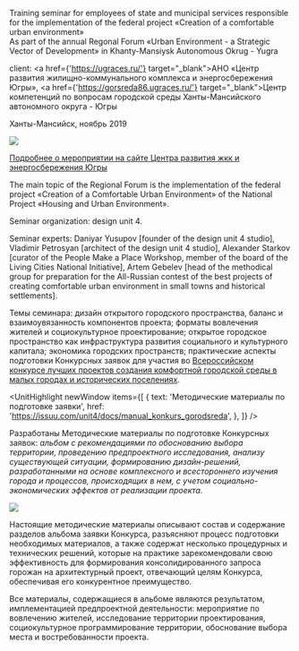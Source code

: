 
<Title>TRAINING SEMINAR FKGS : : HMAO</Title>

Training seminar for employees of state and municipal services responsible for the implementation of the federal project «Creation of a comfortable urban environment» <br/>
As part of the annual Regonal Forum «Urban Environment - a Strategic Vector of Development» in Khanty-Mansiysk Autonomous Okrug - Yugra

client: <a href={'https://ugraces.ru/'} target="_blank">АНО «Центр развития жилищно-коммунального комплекса и энергосбережения Югры»</a>, <a href={'https://gorsreda86.ugraces.ru/'} target="_blank">Центр компетенций по вопросам городской среды Ханты-Мансийского автономного округа - Югры</a>

Ханты-Мансийск, ноябрь 2019

<Image src='https://unit4.io/files/edu_ugra/01.jpg'/>

[Подробнее о мероприятии на сайте Центра развития жкк и энергосбережения Югры](https://press.ugraces.ru/forum_2019/)

The main topic of the Regional Forum is the implementation of the federal project «Creation of a Comfortable Urban Environment» of the National Project «Housing and Urban Environment».

Seminar organization: design unit 4. 

Seminar experts: Daniyar Yusupov [founder of the design unit 4 studio], Vladimir Petrosyan [architect of the design unit 4 studio], Alexander Starkov [curator of the People Make a Place Workshop, member of the board of the Living Cities National Initiative], Artem Gebelev [head of the methodical group for preparation for the All-Russian contest of the best projects of creating comfortable urban environment in small towns and historical settlements]. 

Темы семинара: дизайн открытого городского пространства, баланс и взаимоувязанность компонентов проекта; форматы вовлечения жителей и социокультурное проектирование; открытое городское пространство как инфраструктура развития социального и культурного капитала; экономика городских пространств; практические аспекты подготовки Конкурсных заявок для участия во [Всероссийском конкурсе лучших проектов создания комфортной городской среды в малых городах и исторических поселениях](https://konkurs.gorodsreda.ru/). 

<UnitHighlight newWindow items={[
            {
                text: 'Методические материалы по подготовке заявки',
                href: 'https://issuu.com/unit4/docs/manual_konkurs_gorodsreda',
            },
        ]} />


Разработаны Методические материалы по подготовке Конкурсных заявок: _альбом с рекомендациями по обоснованию выбора территории, проведению предпроектного исследования, анализу существующей ситуации, формированию дизайн-решений, разработанными на основе комплексного и всестороннего изучения города и процессов, происходящих в нем, с учетом социально-экономических эффектов от реализации проекта._

<Image src='https://unit4.io/files/edu_ugra/manual.jpg'/>

Настоящие методические материалы описывают состав и содержание разделов альбома заявки Конкурса, разъясняют процесс подготовки необходимых материалов, а также содержат несколько процедурных и технических решений, которые на практике зарекомендовали свою эффективность для формирования консолидированного запроса горожан на архитектурный проект, отвечающий целям Конкурса, обеспечивая его конкурентное преимущество.

Все материалы, содержащиеся в альбоме являются результатом, имплементацией предпроектной деятельности: мероприятие по вовлечению жителей, исследование территории проектирования, социокультурное программирование территории, обоснование выбора места и востребованности проекта.